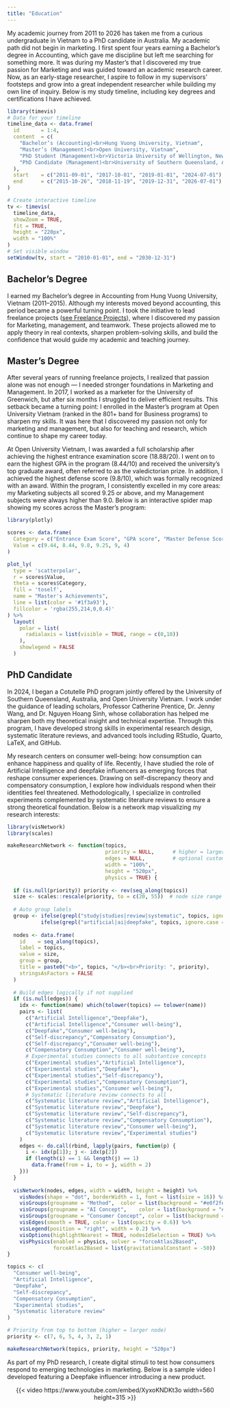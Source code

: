 ---
title: "Education"
---

My academic journey from 2011 to 2026 has taken me from a curious undergraduate in Vietnam to a PhD candidate in Australia. My academic path did not begin in marketing. I first spent four years earning a Bachelor’s degree in Accounting, which gave me discipline but left me searching for something more. It was during my Master’s that I discovered my true passion for Marketing and was guided toward an academic research career. Now, as an early-stage researcher, I aspire to follow in my supervisors’ footsteps and grow into a great independent researcher while building my own line of inquiry. Below is my study timeline, including key degrees and certifications I have achieved.

```{r, echo=FALSE, message=FALSE, warning=FALSE}

library(timevis)
# Data for your timeline
timeline_data <- data.frame(
  id       = 1:4,
  content  = c(
    "Bachelor’s (Accounting)<br>Hung Vuong University, Vietnam",
    "Master’s (Management)<br>Open University, Vietnam",
    "PhD Student (Management)<br>Victoria University of Wellington, New Zealand<br><i>Withdrawn due to Covid-19</i>",
    "PhD Candidate (Management)<br>University of Southern Queensland, Australia <br>& Open University, Vietnam"
  ),
  start    = c("2011-09-01", "2017-10-01", "2019-01-01", "2024-07-01"),
  end      = c("2015-10-26", "2018-11-19", "2019-12-31", "2026-07-01")
)

# Create interactive timeline
tv <- timevis(
  timeline_data,
  showZoom = TRUE,
  fit = TRUE,
  height = "220px",
  width = "100%"
)
# Set visible window
setWindow(tv, start = "2010-01-01", end = "2030-12-31")
```
## Bachelor’s Degree

I earned my Bachelor’s degree in Accounting from Hung Vuong University, Vietnam (2011–2015). Although my interests moved beyond accounting, this period became a powerful turning point. I took the initiative to lead freelance projects ([see Freelance Projects](section4.qmd#freelance)), where I discovered my passion for Marketing, management, and teamwork. These projects allowed me to apply theory in real contexts, sharpen problem-solving skills, and build the confidence that would guide my academic and teaching journey.

## Master’s Degree

After several years of running freelance projects, I realized that passion alone was not enough — I needed stronger foundations in Marketing and Management. In 2017, I worked as a marketer for the University of Greenwich, but after six months I struggled to deliver efficient results. This setback became a turning point: I enrolled in the Master’s program at Open University Vietnam (ranked in the 801+ band for Business programs) to sharpen my skills. It was here that I discovered my passion not only for marketing and management, but also for teaching and research, which continue to shape my career today.

At Open University Vietnam, I was awarded a full scholarship after achieving the highest entrance examination score (18.88/20). I went on to earn the highest GPA in the program (8.44/10) and received the university’s top graduate award, often referred to as the valedictorian prize. In addition, I achieved the highest defense score (9.8/10), which was formally recognized with an award. Within the program, I consistently excelled in my core areas: my Marketing subjects all scored 9.25 or above, and my Management subjects were always higher than 9.0. Below is an interactive spider map showing my scores across the Master’s program:

```{r, echo=FALSE, message=FALSE, warning=FALSE}
library(plotly)

scores <- data.frame(
  Category = c("Entrance Exam Score", "GPA score", "Master Defense Score", "Marketing Subject Score", "Management Subject Score", "Publication Score"),
  Value = c(9.44, 8.44, 9.8, 9.25, 9, 4)
)

plot_ly(
  type = 'scatterpolar',
  r = scores$Value,
  theta = scores$Category,
  fill = 'toself',
  name = "Master's Achievements",
  line = list(color = '#1f3a93'),
  fillcolor = 'rgba(255,214,0,0.4)'
) %>%
  layout(
    polar = list(
      radialaxis = list(visible = TRUE, range = c(0,10))
    ),
    showlegend = FALSE
  )
```

## PhD Candidate

In 2024, I began a Cotutelle PhD program jointly offered by the University of Southern Queensland, Australia, and Open University Vietnam. I work under the guidance of leading scholars, Professor Catherine Prentice, Dr. Jenny Wang, and Dr. Nguyen Hoang Sinh, whose collaboration has helped me sharpen both my theoretical insight and technical expertise. Through this program, I have developed strong skills in experimental research design, systematic literature reviews, and advanced tools including RStudio, Quarto, LaTeX, and GitHub.

My research centers on consumer well-being: how consumption can enhance happiness and quality of life. Recently, I have studied the role of Artificial Intelligence and deepfake influencers as emerging forces that reshape consumer experiences. Drawing on self-discrepancy theory and compensatory consumption, I explore how individuals respond when their identities feel threatened. Methodologically, I specialize in controlled experiments complemented by systematic literature reviews to ensure a strong theoretical foundation. Below is a network map visualizing my research interests:

```{r, echo=FALSE, message=FALSE, warning=FALSE}
library(visNetwork)
library(scales)

makeResearchNetwork <- function(topics,
                                priority = NULL,      # higher = larger node
                                edges = NULL,         # optional custom edge list: data.frame(from, to)
                                width = "100%",
                                height = "520px",
                                physics = TRUE) {
  
  if (is.null(priority)) priority <- rev(seq_along(topics))
  size <- scales::rescale(priority, to = c(20, 55))  # node size range
  
  # Auto group labels
  group <- ifelse(grepl("study|studies|review|systematic", topics, ignore.case = TRUE), "Method",
           ifelse(grepl("artificial|ai|deepfake", topics, ignore.case = TRUE), "AI Concept", "Consumer Concept"))
  
  nodes <- data.frame(
    id    = seq_along(topics),
    label = topics,
    value = size,
    group = group,
    title = paste0("<b>", topics, "</b><br>Priority: ", priority),
    stringsAsFactors = FALSE
  )
  
  # Build edges logically if not supplied
  if (is.null(edges)) {
    idx <- function(name) which(tolower(topics) == tolower(name))
    pairs <- list(
      c("Artificial Intelligence","Deepfake"),
      c("Artificial Intelligence","Consumer well-being"),
      c("Deepfake","Consumer well-being"),
      c("Self-discrepancy","Compensatory Consumption"),
      c("Self-discrepancy","Consumer well-being"),
      c("Compensatory Consumption","Consumer well-being"),
      # Experimental studies connects to all substantive concepts
      c("Experimental studies","Artificial Intelligence"),
      c("Experimental studies","Deepfake"),
      c("Experimental studies","Self-discrepancy"),
      c("Experimental studies","Compensatory Consumption"),
      c("Experimental studies","Consumer well-being"),
      # Systematic literature review connects to all
      c("Systematic literature review","Artificial Intelligence"),
      c("Systematic literature review","Deepfake"),
      c("Systematic literature review","Self-discrepancy"),
      c("Systematic literature review","Compensatory Consumption"),
      c("Systematic literature review","Consumer well-being"),
      c("Systematic literature review","Experimental studies")
    )
    edges <- do.call(rbind, lapply(pairs, function(p) {
      i <- idx(p[1]); j <- idx(p[2])
      if (length(i) == 1 && length(j) == 1)
        data.frame(from = i, to = j, width = 2)
    }))
  }
  
  visNetwork(nodes, edges, width = width, height = height) %>%
    visNodes(shape = "dot", borderWidth = 1, font = list(size = 16)) %>%
    visGroups(groupname = "Method",  color = list(background = "#e0f2fe", border = "#0284c7")) %>%
    visGroups(groupname = "AI Concept",    color = list(background = "#fde4cf", border = "#f97316")) %>%
    visGroups(groupname = "Consumer Concept", color = list(background = "#e9fce5", border = "#16a34a")) %>%
    visEdges(smooth = TRUE, color = list(opacity = 0.6)) %>%
    visLegend(position = "right", width = 0.2) %>%
    visOptions(highlightNearest = TRUE, nodesIdSelection = TRUE) %>%
    visPhysics(enabled = physics, solver = "forceAtlas2Based",
               forceAtlas2Based = list(gravitationalConstant = -50))
}

topics <- c(
  "Consumer well-being",
  "Artificial Intelligence",
  "Deepfake",
  "Self-discrepancy",
  "Compensatory Consumption",
  "Experimental studies",
  "Systematic literature review"
)

# Priority from top to bottom (higher = larger node)
priority <- c(7, 6, 5, 4, 3, 2, 1)

makeResearchNetwork(topics, priority, height = "520px")
```

As part of my PhD research, I create digital stimuli to test how consumers respond to emerging technologies in marketing. Below is a sample video I developed featuring a Deepfake influencer introducing a new product.

<div style="text-align:center;">
  {{< video https://www.youtube.com/embed/XyxoKNDKt3o width=560 height=315 >}}
</div>